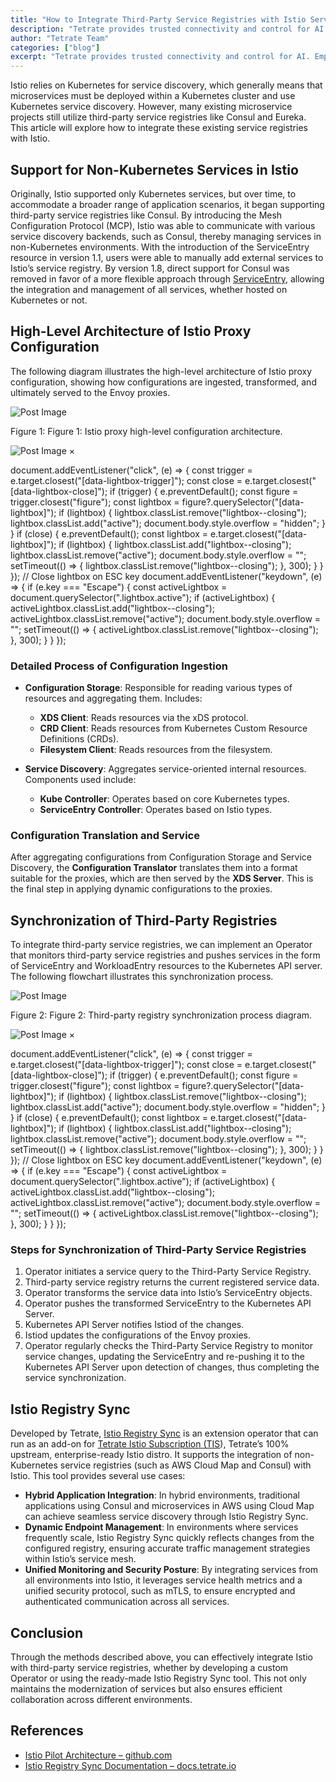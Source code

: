 ```yaml
---
title: "How to Integrate Third-Party Service Registries with Istio Service Mesh"
description: "Tetrate provides trusted connectivity and control for AI. Empower developers while safeguarding the business. Built atop the proven Envoy proxy & Envoy AI Gateway."
author: "Tetrate Team"
categories: ["blog"]
excerpt: "Tetrate provides trusted connectivity and control for AI. Empower developers while safeguarding the business. Built atop the proven Envoy proxy & Envoy AI Gateway."
---
```


Istio relies on Kubernetes for service discovery, which generally means that microservices must be deployed within a Kubernetes cluster and use Kubernetes service discovery. However, many existing microservice projects still utilize third-party service registries like Consul and Eureka. This article will explore how to integrate these existing service registries with Istio.

## [](#support-for-non-kubernetes-services-in-istio)Support for Non-Kubernetes Services in Istio

Originally, Istio supported only Kubernetes services, but over time, to accommodate a broader range of application scenarios, it began supporting third-party service registries like Consul. By introducing the Mesh Configuration Protocol (MCP), Istio was able to communicate with various service discovery backends, such as Consul, thereby managing services in non-Kubernetes environments. With the introduction of the ServiceEntry resource in version 1.1, users were able to manually add external services to Istio’s service registry. By version 1.8, direct support for Consul was removed in favor of a more flexible approach through [ServiceEntry](https://istio.io/latest/docs/reference/config/networking/service-entry/), allowing the integration and management of all services, whether hosted on Kubernetes or not.

## [](#high-level-architecture-of-istio-proxy-configuration)High-Level Architecture of Istio Proxy Configuration

The following diagram illustrates the high-level architecture of Istio proxy configuration, showing how configurations are ingested, transformed, and ultimately served to the Envoy proxies.

![Post Image](/.netlify/images?url=_astro%2Fimage-11-1024x599.CXwZqsSN.png&w=1024&h=599&q=100)

Figure 1: Figure 1: Istio proxy high-level configuration architecture.

![Post Image](/.netlify/images?url=_astro%2Fimage-11-1024x599.CXwZqsSN.png&w=1024&h=599&q=100) ×

document.addEventListener("click", (e) => { const trigger = e.target.closest("\[data-lightbox-trigger\]"); const close = e.target.closest("\[data-lightbox-close\]"); if (trigger) { e.preventDefault(); const figure = trigger.closest("figure"); const lightbox = figure?.querySelector("\[data-lightbox\]"); if (lightbox) { lightbox.classList.remove("lightbox--closing"); lightbox.classList.add("active"); document.body.style.overflow = "hidden"; } } if (close) { e.preventDefault(); const lightbox = e.target.closest("\[data-lightbox\]"); if (lightbox) { lightbox.classList.add("lightbox--closing"); lightbox.classList.remove("active"); document.body.style.overflow = ""; setTimeout(() => { lightbox.classList.remove("lightbox--closing"); }, 300); } } }); // Close lightbox on ESC key document.addEventListener("keydown", (e) => { if (e.key === "Escape") { const activeLightbox = document.querySelector(".lightbox.active"); if (activeLightbox) { activeLightbox.classList.add("lightbox--closing"); activeLightbox.classList.remove("active"); document.body.style.overflow = ""; setTimeout(() => { activeLightbox.classList.remove("lightbox--closing"); }, 300); } } });

### [](#detailed-process-of-configuration-ingestion)Detailed Process of Configuration Ingestion

*   **Configuration Storage**: Responsible for reading various types of resources and aggregating them. Includes:
    
    *   **XDS Client**: Reads resources via the xDS protocol.
    *   **CRD Client**: Reads resources from Kubernetes Custom Resource Definitions (CRDs).
    *   **Filesystem Client**: Reads resources from the filesystem.
*   **Service Discovery**: Aggregates service-oriented internal resources. Components used include:
    
    *   **Kube Controller**: Operates based on core Kubernetes types.
    *   **ServiceEntry Controller**: Operates based on Istio types.

### [](#configuration-translation-and-service)Configuration Translation and Service

After aggregating configurations from Configuration Storage and Service Discovery, the **Configuration Translator** translates them into a format suitable for the proxies, which are then served by the **XDS Server**. This is the final step in applying dynamic configurations to the proxies.

## [](#synchronization-of-third-party-registries)Synchronization of Third-Party Registries

To integrate third-party service registries, we can implement an Operator that monitors third-party service registries and pushes services in the form of ServiceEntry and WorkloadEntry resources to the Kubernetes API server. The following flowchart illustrates this synchronization process.

![Post Image](/.netlify/images?url=_astro%2Fimage2-1-1024x649.CruTxfv5.png&w=1024&h=649&q=100)

Figure 2: Figure 2: Third-party registry synchronization process diagram.

![Post Image](/.netlify/images?url=_astro%2Fimage2-1-1024x649.CruTxfv5.png&w=1024&h=649&q=100) ×

document.addEventListener("click", (e) => { const trigger = e.target.closest("\[data-lightbox-trigger\]"); const close = e.target.closest("\[data-lightbox-close\]"); if (trigger) { e.preventDefault(); const figure = trigger.closest("figure"); const lightbox = figure?.querySelector("\[data-lightbox\]"); if (lightbox) { lightbox.classList.remove("lightbox--closing"); lightbox.classList.add("active"); document.body.style.overflow = "hidden"; } } if (close) { e.preventDefault(); const lightbox = e.target.closest("\[data-lightbox\]"); if (lightbox) { lightbox.classList.add("lightbox--closing"); lightbox.classList.remove("active"); document.body.style.overflow = ""; setTimeout(() => { lightbox.classList.remove("lightbox--closing"); }, 300); } } }); // Close lightbox on ESC key document.addEventListener("keydown", (e) => { if (e.key === "Escape") { const activeLightbox = document.querySelector(".lightbox.active"); if (activeLightbox) { activeLightbox.classList.add("lightbox--closing"); activeLightbox.classList.remove("active"); document.body.style.overflow = ""; setTimeout(() => { activeLightbox.classList.remove("lightbox--closing"); }, 300); } } });

### [](#steps-for-synchronization-of-third-party-service-registries)Steps for Synchronization of Third-Party Service Registries

1.  Operator initiates a service query to the Third-Party Service Registry.
2.  Third-party service registry returns the current registered service data.
3.  Operator transforms the service data into Istio’s ServiceEntry objects.
4.  Operator pushes the transformed ServiceEntry to the Kubernetes API Server.
5.  Kubernetes API Server notifies Istiod of the changes.
6.  Istiod updates the configurations of the Envoy proxies.
7.  Operator regularly checks the Third-Party Service Registry to monitor service changes, updating the ServiceEntry and re-pushing it to the Kubernetes API Server upon detection of changes, thus completing the service synchronization.

## [](#istio-registry-sync)Istio Registry Sync

Developed by Tetrate, [Istio Registry Sync](https://docs.tetrate.io/istio-subscription/integrations/registry-sync/introduction) is an extension operator that can run as an add-on for [Tetrate Istio Subscription (TIS](/tetrate-istio-subscription/)), Tetrate’s 100% upstream, enterprise-ready Istio distro. It supports the integration of non-Kubernetes service registries (such as AWS Cloud Map and Consul) with Istio. This tool provides several use cases:

*   **Hybrid Application Integration**: In hybrid environments, traditional applications using Consul and microservices in AWS using Cloud Map can achieve seamless service discovery through Istio Registry Sync.
*   **Dynamic Endpoint Management**: In environments where services frequently scale, Istio Registry Sync quickly reflects changes from the configured registry, ensuring accurate traffic management strategies within Istio’s service mesh.
*   **Unified Monitoring and Security Posture**: By integrating services from all environments into Istio, it leverages service health metrics and a unified security protocol, such as mTLS, to ensure encrypted and authenticated communication across all services.

## [](#conclusion)Conclusion

Through the methods described above, you can effectively integrate Istio with third-party service registries, whether by developing a custom Operator or using the ready-made Istio Registry Sync tool. This not only maintains the modernization of services but also ensures efficient collaboration across different environments.

## [](#references)References

*   [Istio Pilot Architecture – github.com](https://github.com/istio/istio/tree/master/)
*   [Istio Registry Sync Documentation – docs.tetrate.io](https://docs.tetrate.io/istio-subscription/integrations/registry-sync/introduction)